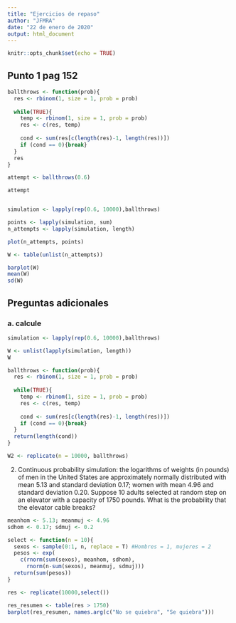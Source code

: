 ---
title: "Ejercicios de repaso"
author: "JFMRA"
date: "22 de enero de 2020"
output: html_document
---

```{r setup, include=FALSE}
knitr::opts_chunk$set(echo = TRUE)
```

## Punto 1 pag 152

```{r}

ballthrows <- function(prob){
  res <- rbinom(1, size = 1, prob = prob)
  
  while(TRUE){
    temp <- rbinom(1, size = 1, prob = prob)
    res <- c(res, temp)
    
    cond <- sum(res[c(length(res)-1, length(res))])
    if (cond == 0){break}
  }
  res
}

attempt <- ballthrows(0.6)

attempt



```

```{r}
simulation <- lapply(rep(0.6, 10000),ballthrows)

points <- lapply(simulation, sum)
n_attempts <- lapply(simulation, length)

plot(n_attempts, points)

W <- table(unlist(n_attempts))

barplot(W)
mean(W)
sd(W)

```


## Preguntas adicionales 
### a. calcule 

```{r}
simulation <- lapply(rep(0.6, 10000),ballthrows)

W <- unlist(lapply(simulation, length))
W
```

```{r}
ballthrows <- function(prob){
  res <- rbinom(1, size = 1, prob = prob)
  
  while(TRUE){
    temp <- rbinom(1, size = 1, prob = prob)
    res <- c(res, temp)
    
    cond <- sum(res[c(length(res)-1, length(res))])
    if (cond == 0){break}
  }
  return(length(cond))
}

W2 <- replicate(n = 10000, ballthrows)
```





2) Continuous probability simulation: the logarithms of weights (in pounds) of men
in the United States are approximately normally distributed with mean 5.13
and standard deviation 0.17; women with mean 4.96 and standard deviation
0.20. Suppose 10 adults selected at random step on an elevator with a capacity
of 1750 pounds. What is the probability that the elevator cable breaks?

```{r}
meanhom <- 5.13; meanmuj <- 4.96
sdhom <- 0.17; sdmuj <- 0.2

select <- function(n = 10){
  sexos <- sample(0:1, n, replace = T) #Hombres = 1, mujeres = 2
  pesos <- exp(
    c(rnorm(sum(sexos), meanhom, sdhom), 
      rnorm(n-sum(sexos), meanmuj, sdmuj)))
  return(sum(pesos))
}

res <- replicate(10000,select())

res_resumen <- table(res > 1750)
barplot(res_resumen, names.arg(c("No se quiebra", "Se quiebra")))
```


